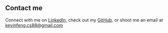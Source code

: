 ## Contact me

Connect with me on [LinkedIn](https://www.linkedin.com/in/kevin-feng-87a174202/), check out my [GitHub](https://github.com/kevinfengcs88), or shoot me an email at [kevinfeng.cs88@gmail.com](mailto:kevinfeng.cs88@gmail.com)